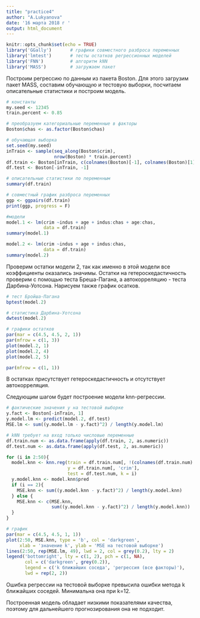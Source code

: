---
title: "practice4"
author: "A.Lukyanova"
date: '16 марта 2018 г '
output: html_document
---

```{r setup, include=FALSE}
knitr::opts_chunk$set(echo = TRUE)
library('GGally')       # графики совместного разброса переменных
library('lmtest')       # тесты остатков регрессионных моделей
library('FNN')          # алгоритм kNN
library('MASS')         # загружаем пакет
```

Построим регрессию по данным из пакета Boston. Для этого загрузим пакет MASS, составим обучающую и тестовую выборки, посчитаем описательные статистики и построим модель.

```{r model, message=FALSE}
# константы
my.seed <- 12345
train.percent <- 0.85

# преобразуем категориальные переменные в факторы
Boston$chas <- as.factor(Boston$chas)

# обучающая выборка
set.seed(my.seed)
inTrain <- sample(seq_along(Boston$crim), 
                  nrow(Boston) * train.percent)
df.train <- Boston[inTrain, c(colnames(Boston)[-1], colnames(Boston)[1])]
df.test <- Boston[-inTrain, -1]

# описательные статистики по переменным
summary(df.train)

# совместный график разброса переменных
ggp <- ggpairs(df.train)
print(ggp, progress = F)

#модели 
model.1 <- lm(crim ~indus + age + indus:chas + age:chas,
              data = df.train)
summary(model.1)

model.2 <- lm(crim ~indus + age + indus:chas,
              data = df.train)
summary(model.2)
```

Проверим остатки модели 2, так как именно в этой модели все коэффициенты оказались значимы. Остатки на гетероскедастичность проверим с помощью теста Бреша-Пагана, а автокорреляцию - теста Дарбина-Уотсона. Нарисуем также график осатков.

```{r tests, message=F}
# тест Бройша-Пагана
bptest(model.2)

# статистика Дарбина-Уотсона
dwtest(model.2)

# графики остатков
par(mar = c(4.5, 4.5, 2, 1))
par(mfrow = c(1, 3))
plot(model.2, 1)
plot(model.2, 4)
plot(model.2, 5)

par(mfrow = c(1, 1))
```

В остатках присутствует гетероскедастичность и отсутствует автокорреляция.

Следующим шагом будет построение модели knn-регрессии.
```{r knn, message=FALSE}
# фактические значения y на тестовой выборке
y.fact <- Boston[-inTrain, 1]
y.model.lm <- predict(model.2, df.test)
MSE.lm <- sum((y.model.lm - y.fact)^2) / length(y.model.lm)

# kNN требует на вход только числовые переменные
df.train.num <- as.data.frame(apply(df.train, 2, as.numeric))
df.test.num <- as.data.frame(apply(df.test, 2, as.numeric))

for (i in 2:50){
  model.knn <- knn.reg(train = df.train.num[, !(colnames(df.train.num) %in% 'crim')], 
                       y = df.train.num[, 'crim'], 
                       test = df.test.num, k = i)
  y.model.knn <- model.knn$pred
  if (i == 2){
    MSE.knn <- sum((y.model.knn - y.fact)^2) / length(y.model.knn)
  } else {
    MSE.knn <- c(MSE.knn, 
                 sum((y.model.knn - y.fact)^2) / length(y.model.knn))
  }
}

# график
par(mar = c(4.5, 4.5, 1, 1))
plot(2:50, MSE.knn, type = 'b', col = 'darkgreen',
     xlab = 'значение k', ylab = 'MSE на тестовой выборке')
lines(2:50, rep(MSE.lm, 49), lwd = 2, col = grey(0.2), lty = 2)
legend('bottomright', lty = c(1, 2), pch = c(1, NA), 
       col = c('darkgreen', grey(0.2)), 
       legend = c('k ближайших соседа', 'регрессия (все факторы)'), 
       lwd = rep(2, 2))

```

Ошибка регрессии на тестовой выборке превысила ошибки метода k ближайших соседей. Минимальна она при k=12.

Построенная модель обладает низкими показателями качества, поэтому для дальнейшего прогнозирования она не подходит.